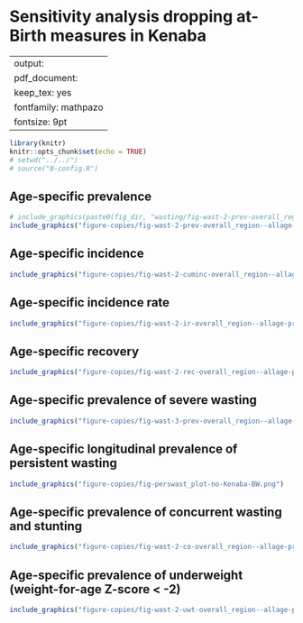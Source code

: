 # Sensitivity analysis dropping at-Birth measures in Kenaba {#no-kenaba}

---
output:
  pdf_document:
    keep_tex: yes
fontfamily: mathpazo
fontsize: 9pt
---

\raggedright



```r
library(knitr)
knitr::opts_chunk$set(echo = TRUE)
# setwd("../../")
# source("0-config.R")
```

<!-- ##################################################################################### -->
## Age-specific prevalence

<!-- ### Random effects -->
<!-- ```{r prev-re, echo = FALSE} -->
<!-- # include_graphics(paste0(fig_dir, "wasting/fig-wast-2-prev-overall_region--allage-primary.png")) -->
<!-- #include_graphics("figure-copies/fig-wast-2-prev-overall_region--allage-primary.png") -->

<!-- ``` -->

<!-- ### Fixed effects -->
```r
# include_graphics(paste0(fig_dir, "wasting/fig-wast-2-prev-overall_region--allage-primary-no-Kenaba-BW.png"))
include_graphics("figure-copies/fig-wast-2-prev-overall_region--allage-primary-no-Kenaba-BW.png")
```



## Age-specific incidence

```r
include_graphics("figure-copies/fig-wast-2-cuminc-overall_region--allage-primary-no-Kenaba-BW.png")

```

## Age-specific incidence rate

```r
include_graphics("figure-copies/fig-wast-2-ir-overall_region--allage-primary-no-Kenaba-BW.png")

```

## Age-specific recovery

```r
include_graphics("figure-copies/fig-wast-2-rec-overall_region--allage-primary-no-Kenaba-BW.png")

```

## Age-specific prevalence of severe wasting

```r
include_graphics("figure-copies/fig-wast-3-prev-overall_region--allage-primary-no-Kenaba-BW.png")

```

## Age-specific longitudinal prevalence of persistent wasting

```r
include_graphics("figure-copies/fig-perswast_plot-no-Kenaba-BW.png")

```

## Age-specific prevalence of concurrent wasting and stunting

```r
include_graphics("figure-copies/fig-wast-2-co-overall_region--allage-primary-no-Kenaba-BW.png")

```

## Age-specific prevalence of underweight (weight-for-age Z-score < -2)

```r
include_graphics("figure-copies/fig-wast-2-uwt-overall_region--allage-primary-no-Kenaba-BW.png")

```


